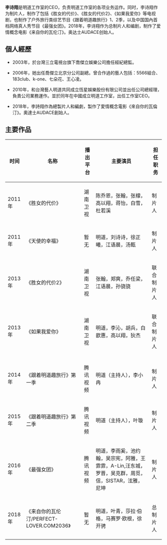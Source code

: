 {{copyedit|time=2017-01-03T06:29:17+00:00}}
{{blpunsourced|time=2017-01-03T05:43:41+00:00}}
{{Infobox Person
| name = 李诗翔
| image =
| caption = 李诗翔写真
}}
'''李诗翔'''是明道工作室的CEO，负责明道工作室的各项业务运作。同时，李诗翔作为制片人，制作了包括《胜女的代价》、《胜女的代价2》、《如果我爱你》等电视剧，也制作了户外旅行类综艺节目《跟着明道趣旅行》1、2季，以及中国国內首档网络真人秀节目《最强女团》。2018年，李诗翔作为总制片人和编剧，制作了爱情概念电影《来自你的瓦伦汀》。奥达士AUDACE创始人。

== 個人經歷 ==
*2003年，於台灣三立電視台旗下喬傑立娛樂公司擔任經紀總監。

*2006年，她出任喬傑立北京分公司副總。曾合作過的藝人包括：5566組合、183club、k-one、七朵花、王心凌。

*2010年，和台灣藝人明道共同成立恆星娛樂股份有限公司並出任公司總經理，負責公司業務運作。並於同年在中國成立明道工作室，出任工作室CEO。

*2018年，李詩翔作為總製片人和編劇，製作了愛情概念電影《來自你的瓦倫汀》。奧達士AUDACE創始人。

==  主要作品 ==
{| class="wikitable"
|-
! 时间 !! 名称 !! 播出平台 !! 主要演员 !! 担任职务
|-
| 2011年 || 《胜女的代价》 || 湖南卫视 || 陈乔恩，张翰，张檬，高以翔，蒋怡，白雪，杜若溪 || 制片人
|-
| 2011年 || 《天使的幸福》 || 暂无 || 明道，刘诗诗，徐正曦，江语晨，汤甄 || 制片人
|-
| 2013年 || 《胜女的代价2》 || 湖南卫视 || 张翰，郑爽，乔任梁，江语晨，孙骁骁 || 联合制片人
|-
| 2013年 || 《如果我爱你》 || 湖南卫视 || 明道，李沁，胡兵，白歆惠，高以翔，狄杰 || 联合制片人
|-
|-
| 2014年 || 《跟着明道趣旅行》第一季 || 腾讯视频 || 明道（主持人），李小冉 || 制片人
|-
| 2015年 || 《跟着明道趣旅行》第二季 || 腾讯视频 ||明道（主持人），叶璇 || 制片人
|-
| 2016年 || 《最强女团》 || 腾讯视频 || 明道，李雨奚，池约翰，吴宗宪，阿雅，王霏霏，A-Lin,汪东城，罗晋，吴克群，周觅，信，SISTAR，泫雅，尼坤 || 制片人
|-
| 2018年 || 《来自你的瓦伦汀/PERFECT-LOVER.COM2036》 || 暂无 || 明道，叶青，莎拉·伯格，马赛罗·欧根，徐开骋 || 总制片人
|}